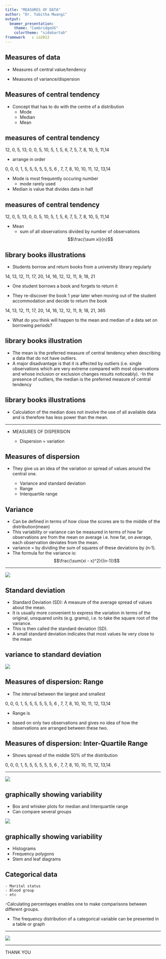 ```yaml
---
title: "MEASURES OF DATA"
author: "Dr. Tabitha Mwangi"
output:
  beamer_presentation:
    theme: "CambridgeUS"
    colortheme: "sidebartab"
framework   : io2012
---
```


## Measures of data

- Measures of central value/tendency

- Measures of variance/dispersion 

## Measures of central tendency

- Concept that has to do with the centre of a distribution
    - Mode
    - Median
    - Mean 


## measures of central tendency

12, 0, 5, 13, 0,  0, 5,  10, 5, 1,  5, 6,  7, 5, 7,  8, 10, 5, 11,14

- arrange in order 

0,  0,  0,  1,  5,  5,  5,  5,  5,  5,  6 , 7,  7,  8,  10, 10, 11,  12, 13,14

- Mode is most frequently occuring number
    - mode rarely used

- Median is value that divides data in half

## measures of central tendency

12, 0, 5, 13, 0,  0, 5,  10, 5, 1,  5, 6,  7, 5, 7,  8, 10, 5, 11,14

- Mean
    - sum of all observations divided by number of observations
       $$\frac{\sum xi}{n}$$

## library books illustrations

- Students borrow and return books from a university library regularly

14, 13, 12, 11, 17, 20, 14, 16, 12, 12, 11, 9, 18, 21

- One student borrows a book and forgets to return it

- They re-discover the book 1 year later when moving out of the student accommodation and decide to return the book

14, 13, 12, 11, 17, 20, 14, 16, 12, 12, 11, 9, 18, 21, 365

- What do you think will  happen to the mean and median of a data set on borrowing periods?

## library books illustration

- The mean is the preferred measure of central tendency when describing a data that do not have outliers. 
- A major disadvantage is that it is affected by outliers (i.e. single observations which are very extreme compared with most observations and whose inclusion or exclusion changes results noticeably).
-In the presence of outliers, the median is the preferred measure of central tendency

## library books illustrations

- Calculation of the median does not involve the use of all available data and is therefore has less power than the mean.

***

- MEASURES OF DISPERSION

    - Dispersion = variation 

## Measures of dispersion 
- They give us an idea of the variation or spread of values around the central one. 

    - Variance and standard deviation   
    - Range
    - Interquartile range
    

## Variance

- Can be defined in terms of how close the scores are to the middle of the distribution(mean)
- This variability or variance can be measured in terms of how far observations are from the mean on average i.e. how far, on average, each observation deviates from the mean. 
- variance = by dividing the sum of squares of these deviations by (n‑1). 
- The formula for the variance is: $$\frac{\sum(xi - x)^2}{(n-1)}$$


***
![](Variance.png)

## Standard deviation 
- Standard Deviation (SD): A measure of the average spread of values about the mean.
- It is usually more convenient to express the variation in terms of the original, unsquared units (e.g. grams), i.e. to take the square root of the variance. 
- This is then called the standard deviation (SD). 
- A small standard deviation indicates that most values lie very close to the mean 

## variance to standard deviation 

![](VarianceandSD.png)


## Measures of dispersion: Range

- The interval between the largest and smallest

0,  0,  0,  1,  5,  5,  5,  5,  5,  5,  6 , 7,  7,  8,  10, 10, 11,  12, 13,14

- Range is 

- based on only two observations and gives no idea of how the observations are arranged between these two. 

## Measures of dispersion: Inter-Quartile Range

- Shows spread of the middle 50% of the distribution

0,  0,  0,  1,  5,  5,  5,  5,  5,  5,  6 , 7,  7,  8,  10, 10, 11,  12, 13,14
 
***

![](Interquartile_range.png)

## graphically showing variability

- Box and whisker plots for median and Interquartile range
- Can compare several groups

![](Boxandwhisker.png)

## graphically showing variability
  - Histograms
  - Frequency polygons
  - Stem and leaf diagrams
  
## Categorical data
    - Marital status
    - Blood group
    - etc
    
-Calculating percentages enables one to make comparisons between different groups.

- The frequency distribution of a categorical variable can be presented in a table or graph
 

***
![](Categorical.png)

***

THANK YOU




